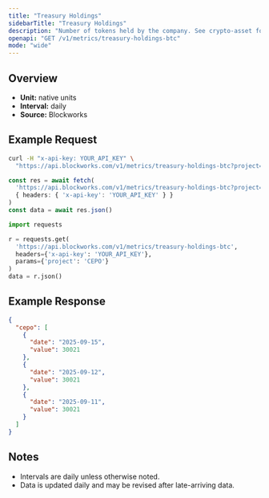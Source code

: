 ```yaml
---
title: "Treasury Holdings"
sidebarTitle: "Treasury Holdings"
description: "Number of tokens held by the company. See crypto-asset for asset indicator"
openapi: "GET /v1/metrics/treasury-holdings-btc"
mode: "wide"
---
```


## Overview

- **Unit:** native units
- **Interval:** daily
- **Source:** Blockworks

## Example Request

<CodeGroup>

```bash cURL
curl -H "x-api-key: YOUR_API_KEY" \
  "https://api.blockworks.com/v1/metrics/treasury-holdings-btc?project=CEPO"
```

```typescript TypeScript
const res = await fetch(
  'https://api.blockworks.com/v1/metrics/treasury-holdings-btc?project=CEPO',
  { headers: { 'x-api-key': 'YOUR_API_KEY' } }
)
const data = await res.json()
```

```python Python
import requests

r = requests.get(
  'https://api.blockworks.com/v1/metrics/treasury-holdings-btc',
  headers={'x-api-key': 'YOUR_API_KEY'},
  params={'project': 'CEPO'}
)
data = r.json()
```

</CodeGroup>

## Example Response

```json
{
  "cepo": [
    {
      "date": "2025-09-15",
      "value": 30021
    },
    {
      "date": "2025-09-12",
      "value": 30021
    },
    {
      "date": "2025-09-11",
      "value": 30021
    }
  ]
}
```

## Notes
- Intervals are daily unless otherwise noted.
- Data is updated daily and may be revised after late-arriving data.
